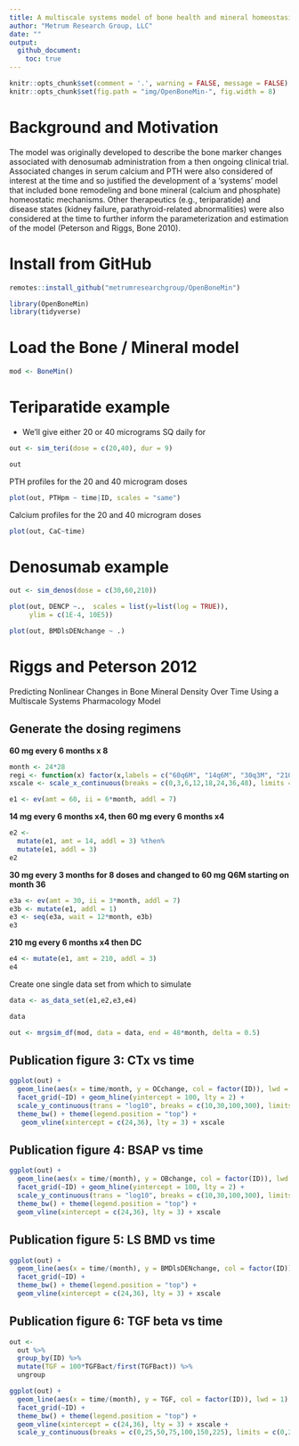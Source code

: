 ```yaml
---
title: A multiscale systems model of bone health and mineral homeostasis
author: "Metrum Research Group, LLC"
date: ""
output: 
  github_document:
    toc: true
---
```


```r
knitr::opts_chunk$set(comment = '.', warning = FALSE, message = FALSE)
knitr::opts_chunk$set(fig.path = "img/OpenBoneMin-", fig.width = 8)
```

# Background and Motivation

The model was originally developed to describe the bone marker changes associated with denosumab administration from a then ongoing clinical trial. Associated changes in serum calcium and PTH were also considered of interest at the time and so justified the development of a 'systems' model that included bone remodeling and bone mineral (calcium and phosphate) homeostatic mechanisms. Other therapeutics (e.g., teriparatide) and disease states (kidney failure, parathyroid-related abnormalities) were also considered at the time to further inform the parameterization and estimation of the model (Peterson and Riggs, Bone 2010).

# Install from GitHub

```r
remotes::install_github("metrumresearchgroup/OpenBoneMin")
```

```r
library(OpenBoneMin)
library(tidyverse)
```


# Load the Bone / Mineral model
```r
mod <- BoneMin()
```


# Teriparatide example

- We'll give either 20 or 40 micrograms SQ daily for 
```r
out <- sim_teri(dose = c(20,40), dur = 9)

out
```

PTH profiles for the 20 and 40 microgram doses

```r
plot(out, PTHpm ~ time|ID, scales = "same")
```


Calcium profiles for the 20 and 40 microgram doses

```r
plot(out, CaC~time)
```


# Denosumab example
```r
out <- sim_denos(dose = c(30,60,210))

plot(out, DENCP ~.,  scales = list(y=list(log = TRUE)), 
     ylim = c(1E-4, 10E5))
```
```r
plot(out, BMDlsDENchange ~ .)
```

# Riggs and Peterson 2012


Predicting Nonlinear Changes in Bone Mineral Density Over Time Using a 
Multiscale Systems Pharmacology Model


## Generate the dosing regimens


__60 mg every 6 months x 8__

```r
month <- 24*28
regi <- function(x) factor(x,labels = c("60q6M", "14q6M", "30q3M", "210q6M"))
xscale <- scale_x_continuous(breaks = c(0,3,6,12,18,24,36,48), limits = c(0,48))
```
```r

e1 <- ev(amt = 60, ii = 6*month, addl = 7)
```

__14 mg every 6 months x4, then 60 mg every 6 months x4__
```r
e2 <- 
  mutate(e1, amt = 14, addl = 3) %then% 
  mutate(e1, addl = 3)
e2
```

__30 mg every 3 months for 8 doses and changed to 60 mg Q6M starting 
on month 36__

```r
e3a <- ev(amt = 30, ii = 3*month, addl = 7)
e3b <- mutate(e1, addl = 1)
e3 <- seq(e3a, wait = 12*month, e3b)
e3
```


__210 mg every 6 months x4 then DC__
```r
e4 <- mutate(e1, amt = 210, addl = 3)
e4
```


Create one single data set from which to simulate
```r
data <- as_data_set(e1,e2,e3,e4)

data
```

```r
out <- mrgsim_df(mod, data = data, end = 48*month, delta = 0.5)
```

## Publication figure 3: CTx vs time
```r
ggplot(out) + 
  geom_line(aes(x = time/month, y = OCchange, col = factor(ID)), lwd = 1) + 
  facet_grid(~ID) + geom_hline(yintercept = 100, lty = 2) +
  scale_y_continuous(trans = "log10", breaks = c(10,30,100,300), limits = c(5,300)) + 
  theme_bw() + theme(legend.position = "top") +
   geom_vline(xintercept = c(24,36), lty = 3) + xscale
```

## Publication figure 4: BSAP vs time
```r
ggplot(out) + 
  geom_line(aes(x = time/(month), y = OBchange, col = factor(ID)), lwd = 1) + 
  facet_grid(~ID) + geom_hline(yintercept = 100, lty = 2) +
  scale_y_continuous(trans = "log10", breaks = c(10,30,100,300), limits = c(5,300)) +
  theme_bw() + theme(legend.position = "top") + 
  geom_vline(xintercept = c(24,36), lty = 3) + xscale
```

## Publication figure 5: LS BMD vs time
```r
ggplot(out) + 
  geom_line(aes(x = time/(month), y = BMDlsDENchange, col = factor(ID)), lwd = 1) + 
  facet_grid(~ID) + 
  theme_bw() + theme(legend.position = "top") + 
  geom_vline(xintercept = c(24,36), lty = 3) + xscale
``` 


## Publication figure 6: TGF beta vs time

```r
out <- 
  out %>%
  group_by(ID) %>%
  mutate(TGF = 100*TGFBact/first(TGFBact)) %>% 
  ungroup

ggplot(out) + 
  geom_line(aes(x = time/(month), y = TGF, col = factor(ID)), lwd = 1) + 
  facet_grid(~ID) + 
  theme_bw() + theme(legend.position = "top") + 
  geom_vline(xintercept = c(24,36), lty = 3) + xscale +
  scale_y_continuous(breaks = c(0,25,50,75,100,150,225), limits = c(0,225)) 
```